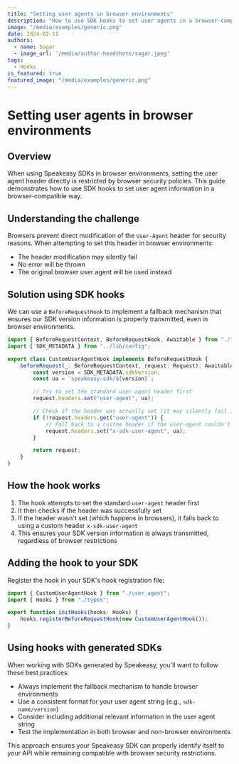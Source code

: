```yaml
---
title: "Setting user agents in browser environments"
description: "How to use SDK hooks to set user agents in a browser-compatible way"
image: "/media/examples/generic.png"
date: 2024-02-11
authors:
  - name: Sagar
  - image_url: '/media/author-headshots/sagar.jpeg'
tags:
  - Hooks
is_featured: true
featured_image: "/media/examples/generic.png"
---
```


# Setting user agents in browser environments

## Overview

When using Speakeasy SDKs in browser environments, setting the user agent header directly is restricted by browser security policies. This guide demonstrates how to use SDK hooks to set user agent information in a browser-compatible way.

## Understanding the challenge

Browsers prevent direct modification of the `User-Agent` header for security reasons. When attempting to set this header in browser environments:
- The header modification may silently fail
- No error will be thrown
- The original browser user agent will be used instead

## Solution using SDK hooks

We can use a `BeforeRequestHook` to implement a fallback mechanism that ensures our SDK version information is properly transmitted, even in browser environments.

```typescript
import { BeforeRequestContext, BeforeRequestHook, Awaitable } from "./types";
import { SDK_METADATA } from "../lib/config";

export class CustomUserAgentHook implements BeforeRequestHook {
    beforeRequest(_: BeforeRequestContext, request: Request): Awaitable<Request> {
        const version = SDK_METADATA.sdkVersion;
        const ua = `speakeasy-sdk/${version}`;

        // Try to set the standard user-agent header first
        request.headers.set("user-agent", ua);

        // Check if the header was actually set (it may silently fail in browsers)
        if (!request.headers.get("user-agent")) {
            // Fall back to a custom header if the user-agent couldn't be set
            request.headers.set("x-sdk-user-agent", ua);
        }

        return request;
    }
}
```

## How the hook works

1. The hook attempts to set the standard `user-agent` header first
2. It then checks if the header was successfully set
3. If the header wasn't set (which happens in browsers), it falls back to using a custom header `x-sdk-user-agent`
4. This ensures your SDK version information is always transmitted, regardless of browser restrictions

## Adding the hook to your SDK

Register the hook in your SDK's hook registration file:

```typescript
import { CustomUserAgentHook } from "./user_agent";
import { Hooks } from "./types";

export function initHooks(hooks: Hooks) {
    hooks.registerBeforeRequestHook(new CustomUserAgentHook());
}
```

## Using hooks with generated SDKs

When working with SDKs generated by Speakeasy, you'll want to follow these best practices:

- Always implement the fallback mechanism to handle browser environments
- Use a consistent format for your user agent string (e.g., `sdk-name/version`)
- Consider including additional relevant information in the user agent string
- Test the implementation in both browser and non-browser environments

This approach ensures your Speakeasy SDK can properly identify itself to your API while remaining compatible with browser security restrictions.

